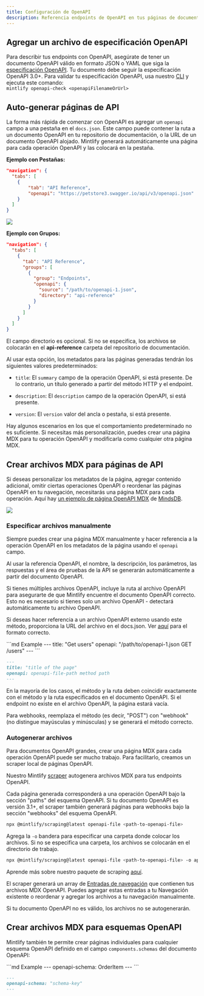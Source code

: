 ```yaml
---
title: Configuración de OpenAPI
description: Referencia endpoints de OpenAPI en tus páginas de documentación
---
```


## Agregar un archivo de especificación OpenAPI

Para describir tus endpoints con OpenAPI, asegúrate de tener un documento OpenAPI
válido en formato JSON o YAML que siga la
[especificación OpenAPI](https://swagger.io/specification/). Tu documento debe
seguir la especificación OpenAPI 3.0+.
<Tip>Para validar tu especificación OpenAPI, usa nuestro [CLI](https://www.npmjs.com/package/mintlify) y ejecuta este comando: <br />`mintlify openapi-check <openapiFilenameOrUrl>`</Tip>

## Auto-generar páginas de API

La forma más rápida de comenzar con OpenAPI es agregar un `openapi` campo a una pestaña en el `docs.json`. Este campo puede contener la ruta a un documento OpenAPI en tu repositorio de documentación, o la URL de un documento OpenAPI alojado. Mintlify generará automáticamente una página para cada operación OpenAPI y las colocará en la pestaña.

**Ejemplo con Pestañas:**

```json {5}
"navigation": {
  "tabs": [
    {
        "tab": "API Reference",
        "openapi": "https://petstore3.swagger.io/api/v3/openapi.json"
    }
  ]
}
```

![](/images/autogeneration-with-tabs.png)

**Ejemplo con Grupos:**

```json {8-11}
"navigation": {
  "tabs": [
    {
      "tab": "API Reference",
      "groups": [
        {
          "group": "Endpoints",
          "openapi": {
            "source": "/path/to/openapi-1.json",
            "directory": "api-reference"
          }
        }
      ]
    }
  ]
}
```

<Note>El campo directorio es opcional. Si no se especifica, los archivos se colocarán en el **api-reference** carpeta del repositorio de documentación.</Note>

Al usar esta opción, los metadatos para las páginas generadas tendrán los siguientes valores predeterminados:

* `title`: El `summary` campo de la operación OpenAPI, si está presente. De lo contrario, un título generado a partir del método HTTP y el endpoint.

* `description`: El `description` campo de la operación OpenAPI, si está presente.

* `version`: El `version` valor del ancla o pestaña, si está presente.

Hay algunos escenarios en los que el comportamiento predeterminado no es suficiente. Si necesitas más personalización, puedes crear una página MDX para tu operación OpenAPI y modificarla como cualquier otra página MDX.

## Crear archivos MDX para páginas de API

Si deseas personalizar los metadatos de la página, agregar contenido adicional, omitir ciertas operaciones OpenAPI o reordenar las páginas OpenAPI en tu navegación, necesitarás una página MDX para cada operación. Aquí hay [un ejemplo de página OpenAPI MDX](https://github.com/mindsdb/mindsdb/blob/main/docs/rest/databases/create-databases.mdx) de [MindsDB](https://docs.mindsdb.com/rest/databases/create-databases).&#x20;

![](/images/mindsdb.png)

### Especificar archivos manualmente

Siempre puedes crear una página MDX manualmente y hacer referencia a la operación OpenAPI en los metadatos de la página usando el `openapi` campo.

<Snippet file="api-playground/openapi.mdx" />

Al usar la referencia OpenAPI, el nombre, la descripción, los parámetros, las respuestas y el área de pruebas de la API se generarán automáticamente a partir del documento OpenAPI.

Si tienes múltiples archivos OpenAPI, incluye la ruta al archivo OpenAPI para asegurarte de que Mintlify encuentre el documento OpenAPI correcto. Esto no es necesario si tienes solo un archivo OpenAPI - detectará automáticamente tu archivo OpenAPI.

Si deseas hacer referencia a un archivo OpenAPI externo usando este método, proporciona la URL del archivo en el docs.json. Ver [aquí](https://mintlify.com/docs/settings/global#param-source-4) para el formato correcto.

<CodeGroup>
  ```md Example
  ---
  title: "Get users"
  openapi: "/path/to/openapi-1.json GET /users"
  ---
  ```

  ```md Format
  ---
  title: "title of the page"
  openapi: openapi-file-path method path
  ---
  ```
</CodeGroup>

<Note>
  En la mayoría de los casos, el método y la ruta deben coincidir exactamente con el método y la ruta especificados en el documento OpenAPI. Si el endpoint no existe en el archivo OpenAPI, la página estará vacía.

  Para webhooks, reemplaza el método (es decir, "POST") con "webhook" (no distingue mayúsculas y minúsculas) y se generará el método correcto.
</Note>

### Autogenerar archivos

Para documentos OpenAPI grandes, crear una página MDX para cada operación OpenAPI puede ser mucho trabajo. Para facilitarlo, creamos un scraper local de páginas OpenAPI.

Nuestro Mintlify [scraper](https://www.npmjs.com/package/@mintlify/scraping)
autogenera archivos MDX para tus endpoints OpenAPI.

Cada página generada corresponderá a una operación OpenAPI bajo la sección "paths" del esquema OpenAPI. Si tu documento OpenAPI es versión 3.1+, el scraper también generará páginas para webhooks bajo la sección "webhooks" del esquema OpenAPI.

```bash
npx @mintlify/scraping@latest openapi-file <path-to-openapi-file>
```

Agrega la `-o` bandera para especificar una carpeta donde colocar los archivos. Si no se especifica una carpeta, los archivos se colocarán en el directorio de trabajo.

```bash
npx @mintlify/scraping@latest openapi-file <path-to-openapi-file> -o api-reference
```

Aprende más sobre nuestro paquete de scraping [aquí](https://www.npmjs.com/package/@mintlify/scraping).

El scraper generará un array de
[Entradas de navegación](/settings/global#structure) que contienen tus archivos MDX OpenAPI. Puedes agregar estas entradas a tu Navegación existente o reordenar y agregar los archivos a tu navegación manualmente.

<Note>
  Si tu documento OpenAPI no es válido, los archivos no se autogenerarán.
</Note>

## Crear archivos MDX para esquemas OpenAPI

Mintlify también te permite crear páginas individuales para cualquier esquema OpenAPI definido en el campo `components.schemas` del documento OpenAPI:

<CodeGroup>
  ```md Example
  ---
  openapi-schema: OrderItem
  ---
  ```

  ```md Format
  ---
  openapi-schema: "schema-key"
  ---
  ```
</CodeGroup>
